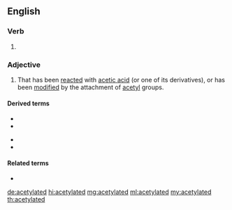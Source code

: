 ==English==

===Verb===
{{head|en|verb form}}

# {{en-past of|acetylate}}

===Adjective===
{{en-adj}}

# That has been [[reacted]] with [[acetic acid]] (or one of its derivatives), or has been [[modified]] by the attachment of [[acetyl]] groups.

====Derived terms====
{{der-top}}
* {{l|en|acetylated cotton}}
* {{l|en|acetylated lanolin}}
{{der-mid}}
* {{l|en|antiacetylated}}
* {{l|en|nonacetylated}}
{{der-bottom}}

====Related terms====
* {{l|en|acetylation}}

[[de:acetylated]]
[[hi:acetylated]]
[[mg:acetylated]]
[[ml:acetylated]]
[[my:acetylated]]
[[th:acetylated]]
